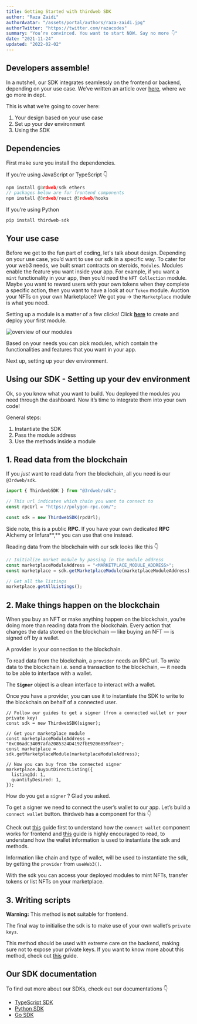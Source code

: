 ```yaml
---
title: Getting Started with thirdweb SDK
author: "Raza Zaidi"
authorAvatar: "/assets/portal/authors/raza-zaidi.jpg"
authorTwitter: "https://twitter.com/razacodes"
summary: "You’re convinced. You want to start NOW. Say no more 👇"
date: "2021-11-24"
updated: "2022-02-02"
---
```


## Developers assemble!

In a nutshell, our SDK integrates seamlessly on the frontend or backend, depending on your use case. We’ve written an article over [here](/portal/guides/sdk-guide), where we go more in dept.

This is what we’re going to cover here:

1. Your design based on your use case
2. Set up your dev environment
3. Using the SDK

## Dependencies

First make sure you install the dependencies.

If you’re using JavaScript or TypeScript 👇

```jsx
npm install @3rdweb/sdk ethers
// packages below are for frontend components
npm install @3rdweb/react @3rdweb/hooks
```

If you’re using Python

```python
pip install thirdweb-sdk
```

## Your use case

Before we get to the fun part of coding, let's talk about design. Depending on your use case, you’d want to use our sdk in a specific way. To cater for your web3 needs, we built smart contracts on steroids, `Modules`. Modules enable the feature you want inside your app.
For example, if you want a `mint` functionality in your app, then you’d need the `NFT Collection` module. Maybe you want to reward users with your own tokens when they complete a specific action, then you want to have a look at our `Token` module. Auction your NFTs on your own Marketplace? We got you → the `Marketplace` module is what you need.

Setting up a module is a matter of a few clicks! Click **[here](/portal/learn/introduction)** to create and deploy your first module.

![overview of our modules](./modules.png)

Based on your needs you can pick modules, which contain the functionalities and features that you want in your app.

Next up, setting up your dev environment.

## Using our SDK - Setting up your dev environment

Ok, so you know what you want to build. You deployed the modules you need through the dashboard. Now it’s time to integrate them into your own code!

General steps:

1. Instantiate the SDK
2. Pass the module address
3. Use the methods inside a module

## 1. Read data from the blockchain

If you _just_ want to read data from the blockchain, all you need is our `@3rdweb/sdk`.

```jsx
import { ThirdwebSDK } from "@3rdweb/sdk";

// This url indicates which chain you want to connect to
const rpcUrl = "https://polygon-rpc.com/";

const sdk = new ThirdwebSDK(rpcUrl);
```

Side note, this is a public **RPC**. If you have your own dedicated **RPC** Alchemy or Infura**,** you can use that one instead.

Reading data from the blockchain with our sdk looks like this 👇

```jsx
// Initialize market module by passing in the module address
const marketplaceModuleAddress = "<MARKETPLACE_MODULE_ADDRESS>";
const marketplace = sdk.getMarketplaceModule(marketplaceModuleAddress);

// Get all the listings
marketplace.getAllListings();
```

## 2. Make things happen on the blockchain

When you buy an NFT or make anything happen on the blockchain, you’re doing more than reading data from the blockchain. Every action that changes the data stored on the blockchain — like buying an NFT — is signed off by a wallet.

A provider is your connection to the blockchain.

To read data from the blockchain, a `provider` needs an RPC url. To _write_ data to the blockchain i.e. send a transaction to the blockchain, — it needs to be able to interface with a wallet.

The **`Signer`** object is a clean interface to interact with a wallet.

Once you have a provider, you can use it to instantiate the SDK to write to the blockchain on behalf of a connected user.

```tsx
// Follow our guides to get a signer (from a connected wallet or your private key)
const sdk = new ThirdwebSDK(signer);

// Get your marketplace module
const marketplaceModuleAddress = "0xC06adC34097afa2085324D4192fbE9206059f8e0";
const marketplace = sdk.getMarketplaceModule(marketplaceModuleAddress);

// Now you can buy from the connected signer
marketplace.buyoutDirectListing({
  listingId: 1,
  quantityDesired: 1,
});
```

How do you get a `signer` ? Glad you asked.

To get a signer we need to connect the user’s wallet to our app. Let’s build a `connect wallet` button. thirdweb has a component for this 👇

Check out [this](/portal/guides/add-connectwallet-to-your-website) guide first to understand how the `connect wallet` component works for frontend and [this](/portal/guides/sdk-guide#code-to-instantiate-the-sdk-at-the-client-side-frontend) guide is highly encouraged to read, to understand how the wallet information is used to instantiate the sdk and methods.

Information like chain and type of wallet, will be used to instantiate the sdk, by getting the `provider` from `useWeb3()`.

With the sdk you can access your deployed modules to mint NFTs, transfer tokens or list NFTs on your marketplace.

## 3. Writing scripts

**Warning:** This method is **not** suitable for frontend.

The final way to initialise the sdk is to make use of your own wallet’s `private keys`.

This method should be used with extreme care on the backend, making sure not to expose your private keys. If you want to know more about this method, check out [this](/portal/guides/sdk-guide#backend) guide.

## Our SDK documentation

To find out more about our SDKs, check out our documentations 👇

- [TypeScript SDK](https://nftlabs.github.io/nftlabs-sdk-ts/sdk.html)
- [Python SDK](https://python-docs.thirdweb.com/)
- [Go SDK](https://pkg.go.dev/github.com/nftlabs/nftlabs-sdk-go/pkg/nftlabs)

<MdxNavigation>
  <MdxNavigationItem
    href="/portal/learn/introduction"
    title="Introduction"
    next
  />
</MdxNavigation>
